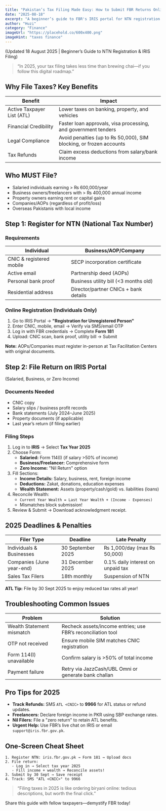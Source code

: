 ```yaml
---
title: "Pakistan’s Tax Filing Made Easy: How to Submit FBR Returns Online (2025)"
date: "2025-08-18"
excerpt: "A beginner’s guide to FBR's IRIS portal for NTN registration and online tax returns, updated for 2025."
author: "Huzi"
category: "Finance"
imageUrl: "https://placehold.co/600x400.png"
imageHint: "taxes finance"
---
```


(Updated 18 August 2025 | Beginner’s Guide to NTN Registration & IRIS Filing)

> “In 2025, your tax filing takes less time than brewing chai—if you follow this digital roadmap.”

## Why File Taxes? Key Benefits

| Benefit                      | Impact                                                               |
| ---------------------------- | -------------------------------------------------------------------- |
| Active Taxpayer List (ATL)   | Lower taxes on banking, property, and vehicles                       |
| Financial Credibility        | Faster loan approvals, visa processing, and government tenders       |
| Legal Compliance             | Avoid penalties (up to ₨ 50,000), SIM blocking, or frozen accounts   |
| Tax Refunds                  | Claim excess deductions from salary/bank income                      |

## Who MUST File?

- Salaried individuals earning > ₨ 600,000/year
- Business owners/freelancers with > ₨ 400,000 annual income
- Property owners earning rent or capital gains
- Companies/AOPs (regardless of profit/loss)
- Overseas Pakistanis with local income

## Step 1: Register for NTN (National Tax Number)

### Requirements

| Individual                           | Business/AOP/Company                           |
| ------------------------------------ | ---------------------------------------------- |
| CNIC & registered mobile             | SECP incorporation certificate                 |
| Active email                         | Partnership deed (AOPs)                        |
| Personal bank proof                  | Business utility bill (<3 months old)          |
| Residential address                  | Director/partner CNICs + bank details          |

### Online Registration (Individuals Only)

1.  Go to IRIS Portal → **"Registration for Unregistered Person"**
2.  Enter CNIC, mobile, email → Verify via SMS/email OTP
3.  Log in with FBR credentials → Complete **Form 181**
4.  Upload: CNIC scan, bank proof, utility bill → Submit

**Note:** AOPs/Companies must register in-person at Tax Facilitation Centers with original documents.

## Step 2: File Return on IRIS Portal

(Salaried, Business, or Zero Income)

### Documents Needed

- CNIC copy
- Salary slips / business profit records
- Bank statements (July 2024–June 2025)
- Property documents (if applicable)
- Last year’s return (if filing earlier)

### Filing Steps

1.  Log in to **IRIS** → Select **Tax Year 2025**
2.  Choose Form:
    - **Salaried:** Form 114(I) (if salary >50% of income)
    - **Business/Freelancer:** Comprehensive form
    - **Zero Income:** "Nil Return" option
3.  Fill Sections:
    - **Income Details:** Salary, business, rent, foreign income
    - **Deductions:** Zakat, donations, education expenses
    - **Wealth Statement:** Assets (property/cash/gold) vs. liabilities (loans)
4.  Reconcile Wealth:
    - `Current Year Wealth = Last Year Wealth + (Income - Expenses)`
    - Mismatches block submission!
5.  Review & Submit → Download acknowledgment receipt.

## 2025 Deadlines & Penalties

| Filer Type                 | Deadline              | Late Penalty                          |
| -------------------------- | --------------------- | ------------------------------------- |
| Individuals & Businesses   | 30 September 2025     | ₨ 1,000/day (max ₨ 50,000)            |
| Companies (June year-end)  | 31 December 2025      | 0.1% daily interest on unpaid tax     |
| Sales Tax Filers           | 18th monthly          | Suspension of NTN                     |

**ATL Tip:** File by 30 Sept 2025 to enjoy reduced tax rates all year!

## Troubleshooting Common Issues

| Problem                      | Solution                                                      |
| ---------------------------- | ------------------------------------------------------------- |
| Wealth Statement mismatch    | Recheck assets/income entries; use FBR’s reconciliation tool  |
| OTP not received             | Ensure mobile SIM matches CNIC registration                   |
| Form 114(I) unavailable      | Confirm salary is >50% of total income                        |
| Payment failure              | Retry via JazzCash/UBL Omni or generate bank challan          |

## Pro Tips for 2025

- **Track Refunds:** SMS `ATL <CNIC>` to **9966** for ATL status or refund updates.
- **Freelancers:** Declare foreign income in PKR using SBP exchange rates.
- **Nil Filers:** File a "zero return" to retain ATL benefits.
- **Urgent Help:** Use FBR’s live chat on IRIS or email `support@iris.fbr.gov.pk`.

## One-Screen Cheat Sheet

```
1. Register NTN: iris.fbr.gov.pk → Form 181 → Upload docs
2. File return:
   - Log in → Select tax year 2025
   - Fill income + wealth → Reconcile assets!
3. Submit by 30 Sept → Save receipt
4. Track: SMS "ATL <CNIC>" to 9966
```

> “Filing taxes in 2025 is like ordering biryani online: tedious descriptions, but worth the final click.”

Share this guide with fellow taxpayers—demystify FBR today!
